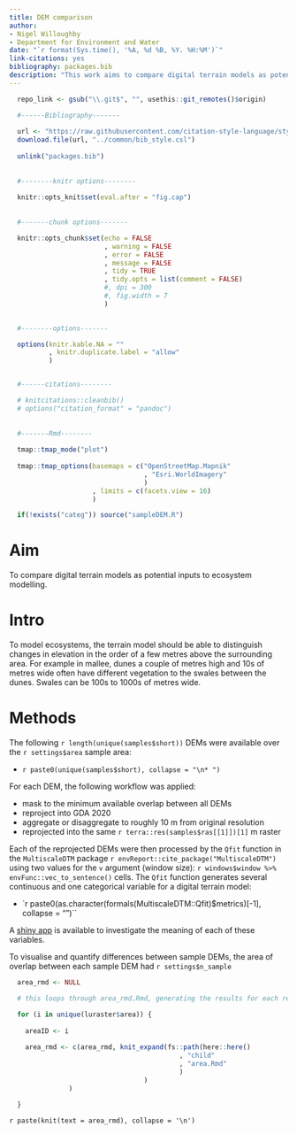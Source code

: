 ```yaml
---
title: DEM comparison
author:
- Nigel Willoughby
- Department for Environment and Water
date: "`r format(Sys.time(), '%A, %d %B, %Y. %H:%M')`"
link-citations: yes
bibliography: packages.bib
description: "This work aims to compare digital terrain models as potential inputs to ecosystem modelling."
---
```


```r

  repo_link <- gsub("\\.git$", "", usethis::git_remotes()$origin)

  #------Bibliography-------
  
  url <- "https://raw.githubusercontent.com/citation-style-language/styles/master/emu-austral-ornithology.csl"
  download.file(url, "../common/bib_style.csl")
  
  unlink("packages.bib")
  
  
  #--------knitr options--------
  
  knitr::opts_knit$set(eval.after = "fig.cap")
  
  
  #-------chunk options-------

  knitr::opts_chunk$set(echo = FALSE
                        , warning = FALSE
                        , error = FALSE
                        , message = FALSE
                        , tidy = TRUE
                        , tidy.opts = list(comment = FALSE)
                        #, dpi = 300
                        #, fig.width = 7
                        )

  
  #--------options-------

  options(knitr.kable.NA = ""
          , knitr.duplicate.label = "allow"
          )


  #------citations--------

  # knitcitations::cleanbib()
  # options("citation_format" = "pandoc")
  
  
  #-------Rmd--------
  
  tmap::tmap_mode("plot")
  
  tmap::tmap_options(basemaps = c("OpenStreetMap.Mapnik"
                                  , "Esri.WorldImagery"
                                  )
                     , limits = c(facets.view = 16)
                     )

```

```r

  if(!exists("categ")) source("sampleDEM.R")

```

# Aim

To compare digital terrain models as potential inputs to ecosystem modelling.

# Intro

To model ecosystems, the terrain model should be able to distinguish changes in elevation in the order of a few metres above the surrounding area. For example in mallee, dunes a couple of metres high and 10s of metres wide often have different vegetation to the swales between the dunes. Swales can be 100s to 1000s of metres wide.


<!--chapter:end:index.Rmd-->

# Methods

The following `r length(unique(samples$short))` DEMs were available over the `r settings$area` sample area:

* `r paste0(unique(samples$short), collapse = "\n* ")`

For each DEM, the following workflow was applied:

* mask to the minimum available overlap between all DEMs
* reproject into GDA 2020
* aggregate or disaggregate to roughly 10 m from original resolution
* reprojected into the same `r terra::res(samples$ras[[1]])[1]` m raster

Each of the reprojected DEMs were then processed by the `Qfit` function in the `MultiscaleDTM` package `r envReport::cite_package("MultiscaleDTM")` using two values for the `v` argument (window size): `r windows$window %>% envFunc::vec_to_sentence()` cells. The `Qfit` function generates several continuous and one categorical variable for a digital terrain model:

* `r paste0(as.character(formals(MultiscaleDTM::Qfit)$metrics)[-1], collapse = "\n* ")``

A [shiny app](https://ailich.shinyapps.io/Terrain_Attributes_Explorer_App/) is available to investigate the meaning of each of these variables.

To visualise and quantify differences between sample DEMs, the area of overlap between each sample DEM had `r settings$n_sample`

<!--chapter:end:0020_methods.Rmd-->


```r

  area_rmd <- NULL

  # this loops through area_rmd.Rmd, generating the results for each report card

  for (i in unique(luraster$area)) {
    
    areaID <- i
    
    area_rmd <- c(area_rmd, knit_expand(fs::path(here::here()
                                           , "child"
                                           , "area.Rmd"
                                           )
                                  )
               )
    
  }

```

`r paste(knit(text = area_rmd), collapse = '\n')`

<!--chapter:end:0030_results.Rmd-->

